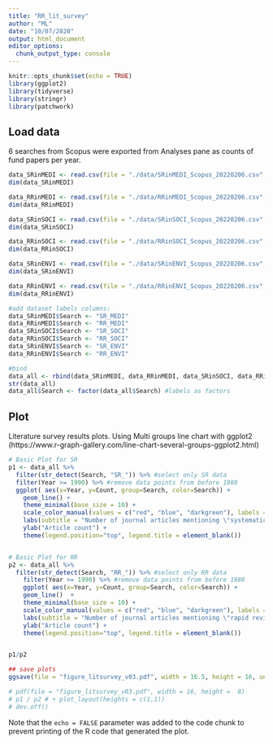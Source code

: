 ```yaml
---
title: "RR_lit_survey"
author: "ML"
date: "10/07/2020"
output: html_document
editor_options: 
  chunk_output_type: console
---
```


```r
knitr::opts_chunk$set(echo = TRUE)
library(ggplot2)
library(tidyverse)
library(stringr)
library(patchwork)
```

## Load data

6 searches from Scopus were exported from Analyses pane as counts of fund papers per year.

```r
data_SRinMEDI <- read.csv(file = "./data/SRinMEDI_Scopus_20220206.csv", skip=7, col.names=c("Year","Count"))
dim(data_SRinMEDI)

data_RRinMEDI <- read.csv(file = "./data/RRinMEDI_Scopus_20220206.csv", skip=7, col.names=c("Year","Count"))
dim(data_RRinMEDI)

data_SRinSOCI <- read.csv(file = "./data/SRinSOCI_Scopus_20220206.csv", skip=7, col.names=c("Year","Count"))
dim(data_SRinSOCI)

data_RRinSOCI <- read.csv(file = "./data/RRinSOCI_Scopus_20220206.csv", skip=7, col.names=c("Year","Count"))
dim(data_RRinSOCI)

data_SRinENVI <- read.csv(file = "./data/SRinENVI_Scopus_20220206.csv", skip=7, col.names=c("Year","Count"))
dim(data_SRinENVI)

data_RRinENVI <- read.csv(file = "./data/RRinENVI_Scopus_20220206.csv", skip=7, col.names=c("Year","Count"))
dim(data_RRinENVI)
```

```r
#add dataset labels columns:
data_SRinMEDI$Search <- "SR_MEDI"
data_RRinMEDI$Search <- "RR_MEDI"
data_SRinSOCI$Search <- "SR_SOCI"
data_RRinSOCI$Search <- "RR_SOCI"
data_SRinENVI$Search <- "SR_ENVI"
data_RRinENVI$Search <- "RR_ENVI"

#bind
data_all <- rbind(data_SRinMEDI, data_RRinMEDI, data_SRinSOCI, data_RRinSOCI, data_SRinENVI, data_RRinENVI)
str(data_all)
data_all$Search <- factor(data_all$Search) #labels as factors
```


## Plot
Literature survey results plots.
Using Multi groups line chart with ggplot2 (https://www.r-graph-gallery.com/line-chart-several-groups-ggplot2.html)

```r
# Basic Plot for SR
p1 <- data_all %>%
  filter(str_detect(Search, "SR_")) %>% #select only SR data
  filter(Year >= 1990) %>% #remove data points from before 1980
  ggplot( aes(x=Year, y=Count, group=Search, color=Search)) +
    geom_line() +
    theme_minimal(base_size = 10) +
    scale_color_manual(values = c("red", "blue", "darkgreen"), labels = c("ENVI", "MEDI", "SOCI")) +
    labs(subtitle = "Number of journal articles mentioning \"systematic review\" OR  \"systematic evidence \n review\" OR \"systematic literature review\" across three subject disciplines", tag = "A") +
    ylab("Article count") + 
    theme(legend.position="top", legend.title = element_blank())


# Basic Plot for RR
p2 <- data_all %>%
  filter(str_detect(Search, "RR_")) %>% #select only RR data
    filter(Year >= 1990) %>% #remove data points from before 1980
    ggplot( aes(x=Year, y=Count, group=Search, color=Search)) +
    geom_line()  +
    theme_minimal(base_size = 10) +
    scale_color_manual(values = c("red", "blue", "darkgreen"), labels = c("ENVI", "MEDI", "SOCI")) +
    labs(subtitle = "Number of journal articles mentioning \"rapid review\" OR \"rapid evidence review\" \n OR \"rapid literature review\" OR \"Rapid Systematic Evidence Review\"  \n OR \"Accelerated Review\" OR \"Brief Review\" OR  \"Rapid Scoping Review\" \n OR \"Rapid Effectiveness Review\"  OR \"Evidence Based Practice Review\" \n OR \"Restricted Review\" OR \"Rapid Response Report\" OR \"Rapid Evidence Assessment\" \n across three subject disciplines", tag = "B") +
    ylab("Article count") + 
    theme(legend.position="top", legend.title = element_blank())


p1/p2

## save plots
ggsave(file = "figure_litsurvey_v03.pdf", width = 16.5, height = 16, units = "cm", scale = 1, device = cairo_pdf)

# pdf(file = "figure_litsurvey_v03.pdf", width = 16, height =  8)
# p1 / p2 # + plot_layout(heights = c(1,1))
# dev.off()

```

Note that the `echo = FALSE` parameter was added to the code chunk to prevent printing of the R code that generated the plot.
